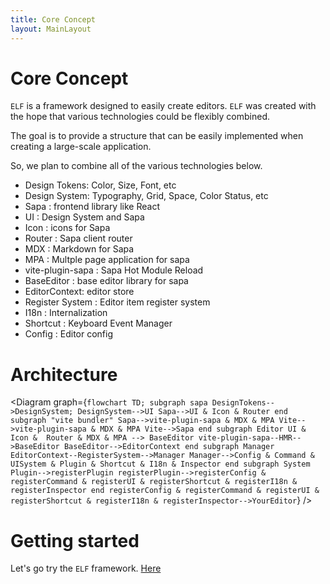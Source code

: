 ```yaml
---
title: Core Concept
layout: MainLayout
---
```



# Core Concept

`ELF` is a framework designed to easily create editors. `ELF` was created with the hope that various technologies could be flexibly combined.

The goal is to provide a structure that can be easily implemented when creating a large-scale application.

So, we plan to combine all of the various technologies below.

* Design Tokens: Color, Size, Font, etc 
* Design System: Typography, Grid, Space, Color Status, etc 
* Sapa : frontend library like React 
* UI : Design System and Sapa 
* Icon : icons for Sapa  
* Router : Sapa client router 
* MDX : Markdown for Sapa
* MPA : Multple page application for sapa
* vite-plugin-sapa : Sapa Hot Module Reload 
* BaseEditor : base editor library for sapa
* EditorContext:  editor store 
* Register System :  Editor item register system 
* I18n : Internalization 
* Shortcut : Keyboard Event Manager 
* Config : Editor config 

# Architecture 

<Diagram graph={`
flowchart TD;
  subgraph sapa
    DesignTokens-->DesignSystem;
    DesignSystem-->UI
    Sapa-->UI & Icon & Router
  end
  subgraph "vite bundler"
    Sapa-->vite-plugin-sapa & MDX & MPA
    Vite-->vite-plugin-sapa & MDX & MPA
    Vite-->Sapa
  end
  subgraph Editor
    UI & Icon &  Router & MDX & MPA --> BaseEditor
    vite-plugin-sapa--HMR-->BaseEditor
    BaseEditor-->EditorContext
  end
  subgraph Manager    
    EditorContext--RegisterSystem-->Manager
    Manager-->Config & Command & UISystem & Plugin & Shortcut & I18n & Inspector
  end
  subgraph System
    Plugin-->registerPlugin
    registerPlugin-->registerConfig & registerCommand & registerUI & registerShortcut & registerI18n & registerInspector
  end
    registerConfig & registerCommand & registerUI & registerShortcut & registerI18n & registerInspector-->YourEditor
`} />

# Getting started 

Let's go try the `ELF` framework. [Here](/pages/introduction/getting-started/)